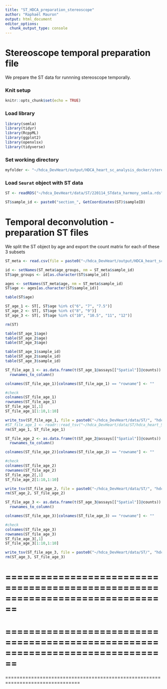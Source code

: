 ```yaml
---
title: "ST_HDCA_preparation_stereoscope"
author: "Raphaël Mauron"
output: html_document
editor_options: 
  chunk_output_type: console
---
```


# Stereoscope temporal preparation file

We prepare the ST data for runnning stereoscope temporally.

### Knit setup

```r
knitr::opts_chunk$set(echo = TRUE)
```


### Load library

```r
library(semla)
library(tidyr)
library(RcppML)
library(ggplot2)
library(openxlsx)
library(tidyverse)
```


### Set working directory

```r
myfolder <- "~/hdca_DevHeart/output/HDCA_heart_sc_analysis_docker/stereoscope/"
```


### Load `Seurat` object with ST data

```r
ST <- readRDS("~/hdca_DevHeart/data/ST/220114_STdata_harmony_semla.rds")
```

```r
ST$sample_id <- paste0("section_", GetCoordinates(ST)$sampleID)
```


# Temporal deconvolution - preparation ST files
We split the ST object by age and export the count matrix for each of these 3 subsets

```r
ST_meta <- read.csv(file = paste0("~/hdca_DevHeart/output/HDCA_heart_sc_analysis_docker/export_data/", "metadata_age", ".csv"))
```

```r
id <- setNames(ST_meta$age_groups, nm = ST_meta$sample_id)
ST$age_groups <- id[as.character(ST$sample_id)]

ages <- setNames(ST_meta$age, nm = ST_meta$sample_id)
ST$age <- ages[as.character(ST$sample_id)]
```

```r
table(ST$age)
```

```r
ST_age_1 <- ST[, ST$age %in% c("6", "7", "7.5")]
ST_age_2 <- ST[, ST$age %in% c("8", "9")]
ST_age_3 <- ST[, ST$age %in% c("10", "10.5", "11", "12")]

rm(ST)
```

```r
table(ST_age_1$age)
table(ST_age_2$age)
table(ST_age_3$age)

table(ST_age_1$sample_id)
table(ST_age_2$sample_id)
table(ST_age_3$sample_id)
```


```r
ST_file_age_1 <- as.data.frame(t(ST_age_1@assays[["Spatial"]]@counts)) %>%
  rownames_to_column()

colnames(ST_file_age_1)[colnames(ST_file_age_1) == "rowname"] <- ""

#check
colnames(ST_file_age_1)
rownames(ST_file_age_1)
ST_file_age_1[,1]
ST_file_age_1[1:10,1:10]

write_tsv(ST_file_age_1, file = paste0("~/hdca_DevHeart/data/ST/", "hdca_heart_ST_data_age_1", ".tsv"))
#ST_file_age_1 <- readr::read_tsv("~/hdca_DevHeart/data/ST/hdca_heart_ST_data_age_1.tsv")
rm(ST_age_1, ST_file_age_1)
```

```r
ST_file_age_2 <- as.data.frame(t(ST_age_2@assays[["Spatial"]]@counts)) %>%
  rownames_to_column()

colnames(ST_file_age_2)[colnames(ST_file_age_2) == "rowname"] <- ""

#check
colnames(ST_file_age_2)
rownames(ST_file_age_2)
ST_file_age_2[,1]
ST_file_age_2[1:10,1:10]

write_tsv(ST_file_age_2, file = paste0("~/hdca_DevHeart/data/ST/", "hdca_heart_ST_data_age_2", ".tsv"))
rm(ST_age_2, ST_file_age_2)
```

```r
ST_file_age_3 <- as.data.frame(t(ST_age_3@assays[["Spatial"]]@counts)) %>%
  rownames_to_column()

colnames(ST_file_age_3)[colnames(ST_file_age_3) == "rowname"] <- ""

#check
colnames(ST_file_age_3)
rownames(ST_file_age_3)
ST_file_age_3[,1]
ST_file_age_3[1:10,1:10]

write_tsv(ST_file_age_3, file = paste0("~/hdca_DevHeart/data/ST/", "hdca_heart_ST_data_age_3", ".tsv"))
rm(ST_age_3, ST_file_age_3)
```


================================================================================
================================================================================
================================================================================
================================================================================
================================================================================











